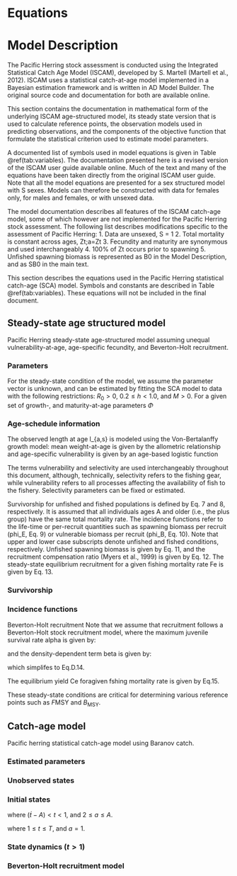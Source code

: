 # Equations
# Model Description

The Pacific Herring stock assessment is conducted using the Integrated Statistical Catch Age Model (ISCAM), developed by S. Martell (Martell et al., 2012). 
ISCAM uses a statistical catch-at-age model implemented in a Bayesian estimation framework and is written in AD Model Builder. The original source code and documentation for both are available online. 

This section contains the documentation in mathematical form of the underlying ISCAM
age-structured model, its steady state version that is used to calculate reference points, the
observation models used in predicting observations, and the components of the objective
function that formulate the statistical criterion used to estimate model parameters.

A documented list of symbols used in model equations is given in Table \@ref(tab:variables). 
The documentation presented here is a revised version of the ISCAM user guide available online. Much of the text and many of the
equations have been taken directly from the original ISCAM user guide.
Note that all the model equations are presented for a sex structured model with S sexes. Models
can therefore be constructed with data for females only, for males and females, or with unsexed
data.

The model documentation describes all features of the ISCAM catch-age model, some of which however
are not implemented for the Pacific Herring stock assessment. 
The following list describes modifications specific to the assessment of Pacific Herring:
1. Data are unsexed, S = 1
2. Total mortality is constant across ages, Zt;a=Zt
3. Fecundity and maturity are synonymous and used interchangeably
4. 100% of Zt occurs prior to spawning
5. Unfished spawning biomass is represented as B0 in the Model Description, and as SB0 in
the main text.

This section describes the equations used in the Pacific Herring statistical catch-age (SCA) model.
Symbols and constants are described in Table \@ref(tab:variables).
These equations will not be included in the final document.

## Steady-state age structured model

Pacific Herring steady-state age-structured model assuming
unequal vulnerability-at-age,
age-specific fecundity, and
Beverton-Holt recruitment.

### Parameters

For the steady-state condition of the model, we assume the parameter vector
\begin{equation}\label{eq:Theta_steady}
\Theta = \left(R_0,\,h,\,M\right)
\end{equation}
is unknown, and can be estimated by fitting the SCA model to data with the following restrictions:
$R_0 > 0$, $0.2 \leq h < 1.0$, and $M > 0$.
For a given set of growth-, and maturity-at-age parameters $\Phi$ 
\begin{equation}\label{eq:Phi}
\Phi = \left(l_{\infty,s},\,\acute{k}_s,\,t_{0,s},\,\acute{a}_s,\,
\acute{b}_s,\,\dot{a}_s,\,\dot{\gamma}_s,\,\hat{a}_k,\,\hat{\gamma}_k\right).
\end{equation}

### Age-schedule information

The observed length at age l_{a,s} is modeled using the Von-Bertalanffy growth model:
\begin{equation}\label{eq:l_as}
l_{a,s} = l\left(1-e^{\left(-k_s\left(a-t_{0,s}\right)\right)}\right),
\end{equation}
mean weight-at-age is given by the allometric relationship
\begin{equation}\label{eq:w_as}
w_{a,s} = \acute{a}_s\left(l_{a,s}\right)^{\acute{b}_s},
\end{equation}
and age-specific vulnerability is given by an age-based logistic function
\begin{equation}\label{eq:v_a}
v_a = \left(1+e^{\left(\frac{-\left(\hat{a}-a\right)}{\hat{\gamma}}\right)}\right)^{-1}.
\end{equation}

The terms vulnerability and selectivity are used interchangeably throughout this document, although, technically,
selectivity refers to the fishing gear, while
vulnerability refers to all processes affecting the availability of fish to the fishery.
Selectivity parameters can be fixed or estimated.

Survivorship for unfished and fished populations is defined by Eq. 7 and 8, respectively.
It is assumed that all individuals ages A and older (i.e., the plus group) have the same total mortality rate.
The incidence functions refer to the life-time or per-recruit quantities such as spawning biomass per recruit (phi_E, Eq. 9) or vulnerable biomass per recruit (phi_B, Eq. 10).
Note that upper and lower case subscripts denote unfished and fished conditions, respectively.
Unfished spawning biomass is given by Eq. 11,
and the recruitment compensation ratio (Myers et al., 1999) is given by Eq. 12.
The steady-state equilibrium recruitment for a given fishing mortality rate Fe is given by Eq. 13.

\begin{equation}\label{eq:f_as}
f_{a,s}=w_{a,s}\left(1+e^{\left(\frac{-\left(\dot{a}_s-a_s\right)}
{\dot{\gamma}_s}\right)}\right)^{-1}
\end{equation}

### Survivorship

\begin{equation}\label{eq:iota_a_1}
\iota_a = \begin{cases}
\frac{1}{S}, & a=1\\
\iota_{a-1}e^{-M}, & 1<a<A\\
\frac{\iota_{a-1}}{\left(1-e^{-M}\right)}, & a=A\\
\end{cases}
\end{equation}

\begin{equation}\label{eq:iota_a_2}
\iota_a = \begin{cases}
\frac{1}{S}, & a=1\\
\hat{\iota}_{a-1,s}e^{-M-F_ev_{a-1,s}}, & 1<a<A\\
\frac{\hat{\iota}_{a-1,s}e^{-M-F_ev_{a-1,s}}}{1-e^{-M-F_e v_{a,s}}}, & a=A\\
\end{cases}
\end{equation}

### Incidence functions

\begin{equation}\label{eq:phi_E}
\phi_E = \sum_{s=1}^S\sum_{a=1}^\infty \iota_a f_{a,s}
\end{equation}

\begin{equation}\label{eq:phi_e}
\phi_e = \sum_{s=1}^S\sum_{a=1}^\infty \hat{\iota}_{a,s} f_{a,s}
\end{equation}

\begin{equation}\label{eq:phi_B}
\phi_B = \sum_{s=1}^S\sum_{a=1}^\infty \iota_a w_{a,s} v_{a,s}
\end{equation}

\begin{equation}\label{eq:phi_b}
\phi_b = \sum_{s=1}^S\sum_{a=1}^\infty \hat{\iota}_{a,s} w_{a,s} v_{a,s}
\end{equation}

\begin{equation}\label{eq:phi_q}
\phi_q = \sum_{s=1}^S\sum_{a=1}^\infty
\frac{\hat{\iota}_{a,s} w_{a,s} v_{a,s}}{M+F_ev_{a,s}}
\left(1-e^{\left(-M-F_ev_{a,s}\right)}\right)
\end{equation}

\begin{equation}\label{eq:B_0}
\mli{B}_0 = R_0\phi_B
\end{equation}

\begin{equation}\label{eq:kappa}
\kappa=\frac{4h}{1-h}
\end{equation}

Beverton-Holt recruitment
Note that we assume that recruitment follows a Beverton-Holt stock recruitment model,
where the maximum juvenile survival rate alpha is given by:

and the density-dependent term beta is given by:

which simplifes to Eq.D.14.
\begin{equation}\label{eq:R_e}
R_e = R_0 \frac{\kappa-\frac{\phi_E}{\phi_e}}{\kappa-1}  
\end{equation}

The equilibrium yield Ce foragiven fshing mortality rate is given by Eq.15. 
\begin{equation}\label{eq:C_e}
C_e = F_e R_e \phi_q
\end{equation}

These steady-state conditions are critical for determining various reference points such as
$F\text{MSY}$ and $B_\text{MSY}$.

## Catch-age model

Pacific herring statistical catch-age model using Baranov catch.

### Estimated parameters

\begin{equation}\label{eq:Theta_catch}
\Theta = \left(R_0,\,h,\,M,\,\overline{R},\,\overline{R}_{\mli{init}},\,\vartheta^2,\,\rho,\,
\Gamma_{k,t},\,\{\omega_t\}_{\acute{t}=1-A}^{\acute{t}=T},\,
\{\omega_{\mli{init},t}\}_{t=\acute{t}-A}^{t=\acute{t}-1}\right)
\end{equation}

\begin{equation}\label{eq:sigma}
\sigma = \sqrt{\rho}\vartheta
\end{equation}

\begin{equation}\label{eq:tau}
\tau = \sqrt{\left(1-\rho\right)}\vartheta  
\end{equation}

### Unobserved states

\begin{equation}\label{eq:N_tas_unobs}
N_{t,a,s}
\end{equation}

\begin{equation}\label{eq:B_ts_unobs}
\mli{B}_{t,s}
\end{equation}

\begin{equation}\label{eq:Z_tas_unobs}
Z_{t,a,s}
\end{equation}

### Initial states

\begin{equation}\label{eq:N_tas_init_1}
N_{t,a,s} = \frac{1}{S}\overline{R}_\mli{init}e^{\omega_{\mli{init},t}}e^{-M\left(a-1\right)}
\end{equation}

where $(\acute{t}-A) < t < 1$, and $2 \leq a \leq A$.   
 
\begin{equation}\label{eq:N_tas_init_2}
N_{t,a,s} = \frac{1}{S}\bar{R}e^{\omega_{t}}
\end{equation}

where $1 \leq t \leq T$, and $a = 1$.  

\begin{equation}\label{eq:v_ka}
v_{k,a} = \frac{1}{1+e^{-\frac{\left(a - \hat{a}_k\right)}{\hat{\gamma}_k}}}  
\end{equation}

\begin{equation}\label{eq:F_kt}
F_{k,t} = e^{\Gamma_{k,t}}
\end{equation}

### State dynamics ($t>1$)

\begin{equation}\label{eq:B_ts_state}
\mli{B}_{t,s} = \sum_a N_{t,a,s}f_{a,s}
\end{equation}

\begin{equation}\label{eq:Z_tas_state}
Z_{t,a,s} = M+\sum_k F_{k,t} v_{k,t,a,s}
\end{equation}

\begin{equation}\label{eq:C_kt}
\hat{C}_{k,t} = \sum_s \sum_a \frac {N_{t,a,s}w_{a,s}F_{k,t}
v_{k,t,a,s} \left( 1-{e^{-Z_{t,a,s}}} \right) }{Z_{t,a,s}}^{\eta_t}
\end{equation}

\begin{equation}\label{eq:N_tas_state}
N_{t,a,s} = \begin{cases}
\frac{\alpha E_{t-1}}{1+\beta E_{t-1}} e^{\left(\omega_t-0.5\tau^2\right)}, & a=1\\
N_{t-1,a-1,s} e^{\left(-Z_{t-1,a-1,s}\right)}, & 1<a<A\\
N_{t-1,a,s} e^{\left(-Z_{t-1,a,s}\right)}, & a=A\\
\end{cases}
\end{equation}

### Beverton-Holt recruitment model

\begin{equation}\label{eq:R_t}
R_t = \frac{\alpha B_{t-k}}{1+\beta B_{t-k}}e^{\delta_{t}-0.5\tau^2}
\end{equation}

\begin{table}[ht]
\centering
\caption{\label{tab:variables}Description of symbols and constants in the
Pacific Herring statistical catch-age model.}
\begin{tabular}{lll}
\toprule
\bf{Symbol} & \bf{Value} & \bf{Description}\\
\midrule
\multicolumn{3}{l}{\textbf{Indices}}\\
$s$ & & Index for sex\\
$a$ & & Index for age\\
$t$ & & Index for year\\
$k$ & & Index for gear\\
\multicolumn{3}{l}{\textbf{Model dimensions}}\\
$S$ & $`r major_models[[1]]$dat$num.sex`$ & Number of sexes\\
$\acute{a},\,A$ & $`r major_models[[1]]$dat$start.age`$, $`r major_models[[1]]$dat$end.age`$ & Youngest and oldest age class ($A$ is a plus group)\\
$\acute{t},\,T$ & $`r major_models[[1]]$dat$start.yr`$, $`r major_models[[1]]$dat$end.yr`$ & First and last year of catch data\\
$K$ & $`r major_models[[1]]$dat$num.gears`$ & Number of gears including survey gears\\
\multicolumn{3}{l}{\textbf{Observations (data)}}\\
$C_{k,t}$ & & Catch in weight for gear $k$ in year $t$\\
$I_{k,t}$ & & Relative abundance index for gear $k$ in year $t$\\
\multicolumn{3}{l}{\textbf{Estimated parameters}}\\
$R_0$ & & Age-$\acute{a}$ recruits in unfished conditions\\
$h$ & & Steepness of the stock-recruitment relationship\\
$\bar{R}$ & & Average age-$\acute{a}$ recruitment from year $\acute{t}$ to $T$\\
$\bar{R}_\mli{init}$ & & Average age-$\acute{a}$ recruitment in year $\acute{t}-1$\\
$M_s$ & & Instantaneous natural mortality rate\\
$\hat{a}_k$ & & Selectivity parameter for gear $k$\\
$\hat{\gamma}_k$ & & Selectivity parameter for gear $k$\\
$\Gamma_{k,t}$ & & Logarithm of the instantaneous fishing mortality for gear $k$ in year $t$\\
$\omega_t$ & & Age-$\acute{a}$ deviates from $\bar{R}$ for years $\acute{t}$ to $T$\\
$\omega_{\mli{init},t}$ & & Age-$\acute{a}$ deviates from $\bar{R}_\mli{init}$ in year $\acute{t}$\\
$q_k$ & & Catchability parameter for survey $k$\\
$\rho$ & & Fraction of the total variance associated with observation error\\
$\vartheta^2$ & & Total precision (inverse of variance) of the total error\\
\multicolumn{3}{l}{\textbf{Standard deviations}}\\
$\sigma$ & & Standard deviation for observation errors in survey index\\
$\tau$ & & Standard deviation in process errors (recruitment deviations)\\
$\sigma_{C,k}$ & & Standard deviation in observed catch for gear $k$\\
\multicolumn{3}{l}{\textbf{Residuals}}\\
$\delta_t$ & & Recruitment residual in year $t$\\
$\eta_t$ & & Residual error in predicted catch in year $t$\\
\multicolumn{3}{l}{\textbf{Fixed growth and maturity parameters}}\\
$l_{\infty,s}$ & & Asymptotic length in millimetres for sex $s$\\
$\acute{k}_s$ & & Brody growth coefficient for sex $s$\\
$t_{0,s}$ & & Theoretical age at zero length for sex $s$\\
$\acute{a}_s$ & & Scalar in length-weight allometry for sex $s$\\
$\acute{b}_s$ & & Power parameter in length-weight allometry for sex $s$\\
$\dot{a}_s$ & & Age at 50\% maturity for sex $s$\\
$\dot{\gamma}_s$ & & Standard deviation at 50\% maturity for sex $s$\\
\bottomrule
\end{tabular}
\end{table}
